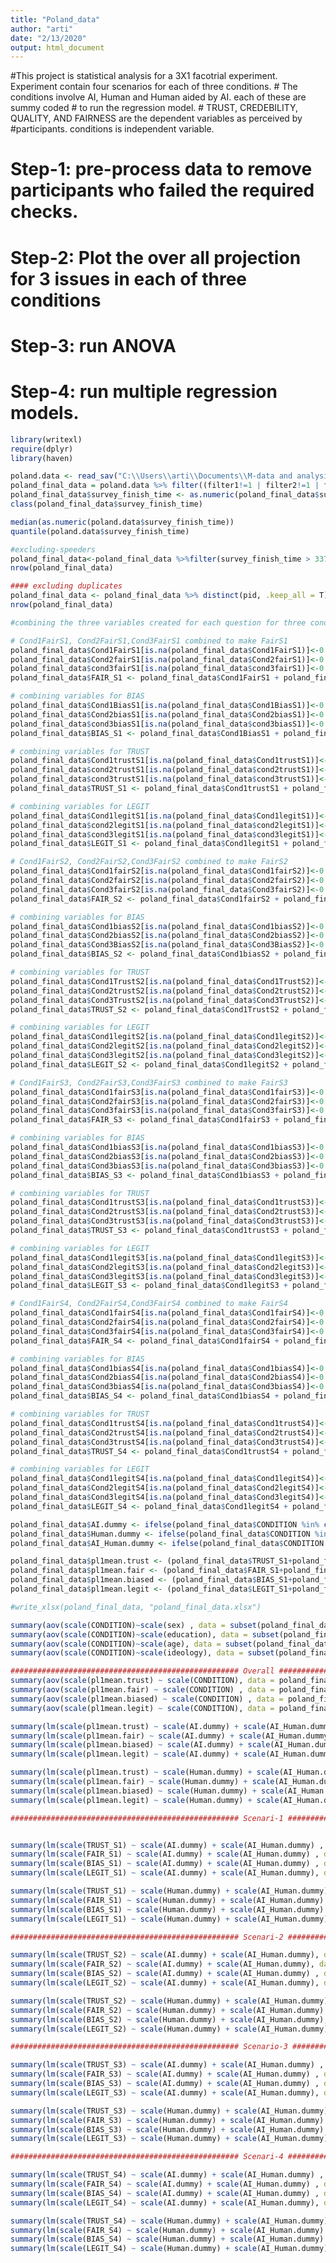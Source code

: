 ```yaml
---
title: "Poland_data"
author: "arti"
date: "2/13/2020"
output: html_document
---
```

#This project is statistical analysis for a 3X1 facotrial experiment. Experiment contain four scenarios for each of three conditions.
# The conditions involve AI, Human and Human aided by AI. each of these are summy coded # to run the regression model.
# TRUST, CREDEBILITY, QUALITY, AND FAIRNESS are the dependent variables as perceived by #participants. conditions is independent variable.

# Step-1: pre-process data to remove participants who failed the required checks.
# Step-2: Plot the over all projection for 3 issues in each of three conditions
# Step-3: run ANOVA
# Step-4: run multiple regression models.

```r
library(writexl)
require(dplyr)
library(haven)
```

```r
poland.data <- read_sav("C:\\Users\\arti\\Documents\\M-data and analysis\\AI EXP PL Eng.sav")
poland_final_data = poland.data %>% filter((filter1!=1 | filter2!=1 | filter3 !=1 | filter4!=1 ) & attn==2)
poland_final_data$survey_finish_time <- as.numeric(poland_final_data$survey_finish_time)
class(poland_final_data$survey_finish_time)

median(as.numeric(poland.data$survey_finish_time))
quantile(poland.data$survey_finish_time)

#excluding-speeders
poland_final_data<-poland_final_data %>%filter(survey_finish_time > 337.92)
nrow(poland_final_data)

#### excluding duplicates
poland_final_data <- poland_final_data %>% distinct(pid, .keep_all = T)
nrow(poland_final_data)


```

```r
#combining the three variables created for each question for three conditions for Scenario-1.

# Cond1FairS1, Cond2FairS1,Cond3FairS1 combined to make FairS1
poland_final_data$Cond1FairS1[is.na(poland_final_data$Cond1FairS1)]<-0 #replacing missing values with 0
poland_final_data$Cond2fairS1[is.na(poland_final_data$Cond2fairS1)]<-0
poland_final_data$cond3fairS1[is.na(poland_final_data$cond3fairS1)]<-0
poland_final_data$FAIR_S1 <- poland_final_data$Cond1FairS1 + poland_final_data$Cond2fairS1 + poland_final_data$cond3fairS1

# combining variables for BIAS
poland_final_data$Cond1BiasS1[is.na(poland_final_data$Cond1BiasS1)]<-0 #replacing missing values with 0
poland_final_data$Cond2biasS1[is.na(poland_final_data$Cond2biasS1)]<-0
poland_final_data$cond3biasS1[is.na(poland_final_data$cond3biasS1)]<-0
poland_final_data$BIAS_S1 <- poland_final_data$Cond1BiasS1 + poland_final_data$Cond2biasS1 + poland_final_data$cond3biasS1

# combining variables for TRUST
poland_final_data$Cond1trustS1[is.na(poland_final_data$Cond1trustS1)]<-0 #replacing missing values with 0
poland_final_data$cond2trustS1[is.na(poland_final_data$cond2trustS1)]<-0
poland_final_data$cond3trustS1[is.na(poland_final_data$cond3trustS1)]<-0
poland_final_data$TRUST_S1 <- poland_final_data$Cond1trustS1 + poland_final_data$cond2trustS1 + poland_final_data$cond3trustS1

# combining variables for LEGIT
poland_final_data$Cond1legitS1[is.na(poland_final_data$Cond1legitS1)]<-0 #replacing missing values with 0
poland_final_data$cond2legitS1[is.na(poland_final_data$cond2legitS1)]<-0
poland_final_data$cond3legitS1[is.na(poland_final_data$cond3legitS1)]<-0
poland_final_data$LEGIT_S1 <- poland_final_data$Cond1legitS1 + poland_final_data$cond2legitS1 + poland_final_data$cond3legitS1
```


```r
# Cond1FairS2, Cond2FairS2,Cond3FairS2 combined to make FairS2
poland_final_data$Cond1fairS2[is.na(poland_final_data$Cond1fairS2)]<-0 #replacing missing values with 0
poland_final_data$Cond2fairS2[is.na(poland_final_data$Cond2fairS2)]<-0
poland_final_data$Cond3fairS2[is.na(poland_final_data$Cond3fairS2)]<-0
poland_final_data$FAIR_S2 <- poland_final_data$Cond1fairS2 + poland_final_data$Cond2fairS2 + poland_final_data$Cond3fairS2

# combining variables for BIAS
poland_final_data$Cond1biasS2[is.na(poland_final_data$Cond1biasS2)]<-0 #replacing missing values with 0
poland_final_data$Cond2biasS2[is.na(poland_final_data$Cond2biasS2)]<-0
poland_final_data$Cond3BiasS2[is.na(poland_final_data$Cond3BiasS2)]<-0
poland_final_data$BIAS_S2 <- poland_final_data$Cond1biasS2 + poland_final_data$Cond2biasS2 + poland_final_data$Cond3BiasS2

# combining variables for TRUST
poland_final_data$Cond1TrustS2[is.na(poland_final_data$Cond1TrustS2)]<-0 #replacing missing values with 0
poland_final_data$Cond2trustS2[is.na(poland_final_data$Cond2trustS2)]<-0
poland_final_data$Cond3TrustS2[is.na(poland_final_data$Cond3TrustS2)]<-0
poland_final_data$TRUST_S2 <- poland_final_data$Cond1TrustS2 + poland_final_data$Cond2trustS2 + poland_final_data$Cond3TrustS2

# combining variables for LEGIT
poland_final_data$Cond1legitS2[is.na(poland_final_data$Cond1legitS2)]<-0 #replacing missing values with 0
poland_final_data$Cond2legitS2[is.na(poland_final_data$Cond2legitS2)]<-0
poland_final_data$Cond3legitS2[is.na(poland_final_data$Cond3legitS2)]<-0
poland_final_data$LEGIT_S2 <- poland_final_data$Cond1legitS2 + poland_final_data$Cond2legitS2 + poland_final_data$Cond3legitS2
```

```r
# Cond1FairS3, Cond2FairS3,Cond3FairS3 combined to make FairS3
poland_final_data$Cond1fairS3[is.na(poland_final_data$Cond1fairS3)]<-0 #replacing missing values with 0
poland_final_data$Cond2fairS3[is.na(poland_final_data$Cond2fairS3)]<-0
poland_final_data$Cond3fairS3[is.na(poland_final_data$Cond3fairS3)]<-0
poland_final_data$FAIR_S3 <- poland_final_data$Cond1fairS3 + poland_final_data$Cond2fairS3 + poland_final_data$Cond3fairS3

# combining variables for BIAS
poland_final_data$Cond1biasS3[is.na(poland_final_data$Cond1biasS3)]<-0 #replacing missing values with 0
poland_final_data$Cond2biasS3[is.na(poland_final_data$Cond2biasS3)]<-0
poland_final_data$Cond3biasS3[is.na(poland_final_data$Cond3biasS3)]<-0
poland_final_data$BIAS_S3 <- poland_final_data$Cond1biasS3 + poland_final_data$Cond2biasS3 + poland_final_data$Cond3biasS3

# combining variables for TRUST
poland_final_data$Cond1trustS3[is.na(poland_final_data$Cond1trustS3)]<-0 #replacing missing values with 0
poland_final_data$Cond2trustS3[is.na(poland_final_data$Cond2trustS3)]<-0
poland_final_data$Cond3trustS3[is.na(poland_final_data$Cond3trustS3)]<-0
poland_final_data$TRUST_S3 <- poland_final_data$Cond1trustS3 + poland_final_data$Cond2trustS3 + poland_final_data$Cond3trustS3

# combining variables for LEGIT
poland_final_data$Cond1legitS3[is.na(poland_final_data$Cond1legitS3)]<-0 #replacing missing values with 0
poland_final_data$Cond2legitS3[is.na(poland_final_data$Cond2legitS3)]<-0
poland_final_data$Cond3legitS3[is.na(poland_final_data$Cond3legitS3)]<-0
poland_final_data$LEGIT_S3 <- poland_final_data$Cond1legitS3 + poland_final_data$Cond2legitS3 + poland_final_data$Cond3legitS3
```
```r
# Cond1FairS4, Cond2FairS4,Cond3FairS4 combined to make FairS4
poland_final_data$Cond1fairS4[is.na(poland_final_data$Cond1fairS4)]<-0 #replacing missing values with 0
poland_final_data$Cond2fairS4[is.na(poland_final_data$Cond2fairS4)]<-0
poland_final_data$Cond3fairS4[is.na(poland_final_data$Cond3fairS4)]<-0
poland_final_data$FAIR_S4 <- poland_final_data$Cond1fairS4 + poland_final_data$Cond2fairS4 + poland_final_data$Cond3fairS4

# combining variables for BIAS
poland_final_data$Cond1biasS4[is.na(poland_final_data$Cond1biasS4)]<-0 #replacing missing values with 0
poland_final_data$Cond2biasS4[is.na(poland_final_data$Cond2biasS4)]<-0
poland_final_data$Cond3biasS4[is.na(poland_final_data$Cond3biasS4)]<-0
poland_final_data$BIAS_S4 <- poland_final_data$Cond1biasS4 + poland_final_data$Cond2biasS4 + poland_final_data$Cond3biasS4

# combining variables for TRUST
poland_final_data$Cond1trustS4[is.na(poland_final_data$Cond1trustS4)]<-0 #replacing missing values with 0
poland_final_data$Cond2trustS4[is.na(poland_final_data$Cond2trustS4)]<-0
poland_final_data$Cond3trustS4[is.na(poland_final_data$Cond3trustS4)]<-0
poland_final_data$TRUST_S4 <- poland_final_data$Cond1trustS4 + poland_final_data$Cond2trustS4 + poland_final_data$Cond3trustS4

# combining variables for LEGIT
poland_final_data$Cond1legitS4[is.na(poland_final_data$Cond1legitS4)]<-0 #replacing missing values with 0
poland_final_data$Cond2legitS4[is.na(poland_final_data$Cond2legitS4)]<-0
poland_final_data$Cond3legitS4[is.na(poland_final_data$Cond3legitS4)]<-0
poland_final_data$LEGIT_S4 <- poland_final_data$Cond1legitS4 + poland_final_data$Cond2legitS4 + poland_final_data$Cond3legitS4
```

```r
poland_final_data$AI.dummy <- ifelse(poland_final_data$CONDITION %in% c(2,3),0,1)
poland_final_data$Human.dummy <- ifelse(poland_final_data$CONDITION %in% c(1,3),0,1)
poland_final_data$AI_Human.dummy <- ifelse(poland_final_data$CONDITION %in% c(1,2),0,1)

poland_final_data$pl1mean.trust <- (poland_final_data$TRUST_S1+poland_final_data$TRUST_S2+ poland_final_data$TRUST_S3+ poland_final_data$TRUST_S4)/4
poland_final_data$pl1mean.fair <- (poland_final_data$FAIR_S1+poland_final_data$FAIR_S2+ poland_final_data$FAIR_S3+ poland_final_data$FAIR_S4)/4
poland_final_data$pl1mean.biased <- (poland_final_data$BIAS_S1+poland_final_data$BIAS_S2+ poland_final_data$BIAS_S3+ poland_final_data$BIAS_S4)/4
poland_final_data$pl1mean.legit <- (poland_final_data$LEGIT_S1+poland_final_data$LEGIT_S2+ poland_final_data$LEGIT_S3+ poland_final_data$LEGIT_S4)/4

#write_xlsx(poland_final_data, "poland_final_data.xlsx")
```



```r

summary(aov(scale(CONDITION)~scale(sex) , data = subset(poland_final_data,!is.na(sex))), na.rm=T)
summary(aov(scale(CONDITION)~scale(education), data = subset(poland_final_data, !is.na(education))), na.rm=T)
summary(aov(scale(CONDITION)~scale(age), data = subset(poland_final_data, !is.na(age))), na.rm=T)
summary(aov(scale(CONDITION)~scale(ideology), data = subset(poland_final_data, !is.na(ideology))), na.rm=T)


```
```r
################################################### Overall ######################################################
summary(aov(scale(pl1mean.trust) ~ scale(CONDITION), data = poland_final_data), na.rm=T)
summary(aov(scale(pl1mean.fair) ~ scale(CONDITION) , data = poland_final_data), na.rm=T)
summary(aov(scale(pl1mean.biased) ~ scale(CONDITION) , data = poland_final_data), na.rm=T)
summary(aov(scale(pl1mean.legit) ~ scale(CONDITION), data = poland_final_data), na.rm=T)

summary(lm(scale(pl1mean.trust) ~ scale(AI.dummy) + scale(AI_Human.dummy) , data = poland_final_data), na.rm=T)
summary(lm(scale(pl1mean.fair) ~ scale(AI.dummy) + scale(AI_Human.dummy) , data = poland_final_data), na.rm=T)
summary(lm(scale(pl1mean.biased) ~ scale(AI.dummy) + scale(AI_Human.dummy) , data = poland_final_data), na.rm=T)
summary(lm(scale(pl1mean.legit) ~ scale(AI.dummy) + scale(AI_Human.dummy), data = poland_final_data), na.rm=T)

summary(lm(scale(pl1mean.trust) ~ scale(Human.dummy) + scale(AI_Human.dummy) , data = poland_final_data), na.rm=T)
summary(lm(scale(pl1mean.fair) ~ scale(Human.dummy) + scale(AI_Human.dummy) , data = poland_final_data), na.rm=T)
summary(lm(scale(pl1mean.biased) ~ scale(Human.dummy) + scale(AI_Human.dummy) , data = poland_final_data), na.rm=T)
summary(lm(scale(pl1mean.legit) ~ scale(Human.dummy) + scale(AI_Human.dummy), data = poland_final_data), na.rm=T)

################################################### Scenari-1 ######################################################


summary(lm(scale(TRUST_S1) ~ scale(AI.dummy) + scale(AI_Human.dummy) , data = poland_final_data), na.rm=T)
summary(lm(scale(FAIR_S1) ~ scale(AI.dummy) + scale(AI_Human.dummy) , data = poland_final_data), na.rm=T)
summary(lm(scale(BIAS_S1) ~ scale(AI.dummy) + scale(AI_Human.dummy) , data = poland_final_data), na.rm=T)
summary(lm(scale(LEGIT_S1) ~ scale(AI.dummy) + scale(AI_Human.dummy), data = poland_final_data), na.rm=T)

summary(lm(scale(TRUST_S1) ~ scale(Human.dummy) + scale(AI_Human.dummy) , data = poland_final_data), na.rm=T)
summary(lm(scale(FAIR_S1) ~ scale(Human.dummy) + scale(AI_Human.dummy) , data = poland_final_data), na.rm=T)
summary(lm(scale(BIAS_S1) ~ scale(Human.dummy) + scale(AI_Human.dummy) , data = poland_final_data), na.rm=T)
summary(lm(scale(LEGIT_S1) ~ scale(Human.dummy) + scale(AI_Human.dummy), data = poland_final_data), na.rm=T)

################################################### Scenari-2 ######################################################

summary(lm(scale(TRUST_S2) ~ scale(AI.dummy) + scale(AI_Human.dummy), data = poland_final_data), na.rm=T)
summary(lm(scale(FAIR_S2) ~ scale(AI.dummy) + scale(AI_Human.dummy), data = poland_final_data), na.rm=T)
summary(lm(scale(BIAS_S2) ~ scale(AI.dummy) + scale(AI_Human.dummy) , data = poland_final_data), na.rm=T)
summary(lm(scale(LEGIT_S2) ~ scale(AI.dummy) + scale(AI_Human.dummy), data = poland_final_data), na.rm=T)

summary(lm(scale(TRUST_S2) ~ scale(Human.dummy) + scale(AI_Human.dummy), data = poland_final_data), na.rm=T)
summary(lm(scale(FAIR_S2) ~ scale(Human.dummy) + scale(AI_Human.dummy) , data =poland_final_data), na.rm=T)
summary(lm(scale(BIAS_S2) ~ scale(Human.dummy) + scale(AI_Human.dummy), data = poland_final_data), na.rm=T)
summary(lm(scale(LEGIT_S2) ~ scale(Human.dummy) + scale(AI_Human.dummy), data = poland_final_data), na.rm=T)

################################################### Scenario-3 ######################################################

summary(lm(scale(TRUST_S3) ~ scale(AI.dummy) + scale(AI_Human.dummy) , data = poland_final_data), na.rm=T)
summary(lm(scale(FAIR_S3) ~ scale(AI.dummy) + scale(AI_Human.dummy) , data = poland_final_data), na.rm=T)
summary(lm(scale(BIAS_S3) ~ scale(AI.dummy) + scale(AI_Human.dummy) , data = poland_final_data), na.rm=T)
summary(lm(scale(LEGIT_S3) ~ scale(AI.dummy) + scale(AI_Human.dummy), data = poland_final_data), na.rm=T)

summary(lm(scale(TRUST_S3) ~ scale(Human.dummy) + scale(AI_Human.dummy) , data = poland_final_data), na.rm=T)
summary(lm(scale(FAIR_S3) ~ scale(Human.dummy) + scale(AI_Human.dummy) , data = poland_final_data), na.rm=T)
summary(lm(scale(BIAS_S3) ~ scale(Human.dummy) + scale(AI_Human.dummy) , data = poland_final_data), na.rm=T)
summary(lm(scale(LEGIT_S3) ~ scale(Human.dummy) + scale(AI_Human.dummy), data = poland_final_data), na.rm=T)

################################################### Scenari-4 ######################################################

summary(lm(scale(TRUST_S4) ~ scale(AI.dummy) + scale(AI_Human.dummy) , data = poland_final_data), na.rm=T)
summary(lm(scale(FAIR_S4) ~ scale(AI.dummy) + scale(AI_Human.dummy) , data = poland_final_data), na.rm=T)
summary(lm(scale(BIAS_S4) ~ scale(AI.dummy) + scale(AI_Human.dummy) , data = poland_final_data), na.rm=T)
summary(lm(scale(LEGIT_S4) ~ scale(AI.dummy) + scale(AI_Human.dummy), data = poland_final_data), na.rm=T)

summary(lm(scale(TRUST_S4) ~ scale(Human.dummy) + scale(AI_Human.dummy) , data = poland_final_data), na.rm=T)
summary(lm(scale(FAIR_S4) ~ scale(Human.dummy) + scale(AI_Human.dummy) , data = poland_final_data), na.rm=T)
summary(lm(scale(BIAS_S4) ~ scale(Human.dummy) + scale(AI_Human.dummy) , data = poland_final_data), na.rm=T)
summary(lm(scale(LEGIT_S4) ~ scale(Human.dummy) + scale(AI_Human.dummy), data = poland_final_data), na.rm=T)
```
